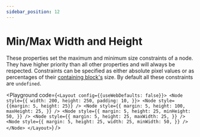 ```yaml
---
sidebar_position: 12
---
```



# Min/Max Width and Height

These properties set the maximum and minimum size constraints of a node.
They have higher priority than all other properties and will always be respected.
Constraints can be specified as either absolute pixel values or as percentages of their
[containing block's](https://developer.mozilla.org/en-US/docs/Web/CSS/Containing_block) size. By default all these constraints are `undefined`.

<Playground code={`<Layout config={{useWebDefaults: false}}>
  <Node
    style={{
      width: 200,
      height: 250,
      padding: 10,
    }}>
    <Node style={{margin: 5, height: 25}} />
    <Node
      style={{
        margin: 5,
        height: 100,
        maxHeight: 25,
      }}
    />
    <Node
      style={{
        margin: 5,
        height: 25,
        minHeight: 50,
      }}
    />
    <Node
      style={{
        margin: 5,
        height: 25,
        maxWidth: 25,
      }}
    />
    <Node
      style={{
        margin: 5,
        height: 25,
        width: 25,
        minWidth: 50,
      }}
    />
  </Node>
</Layout>`} />
